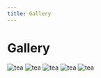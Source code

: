 ```yaml
---
title: Gallery
---
```


# Gallery

![tea](/images/tea/matcha.jpg)
![tea](/images/tea/hojicha.jpg)
![tea](/images/tea/sencha.jpg)
![tea](/images/tea/matcha.jpg)
![tea](/images/tea/hojicha.jpg)